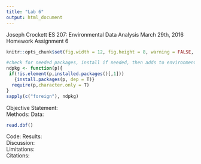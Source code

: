 ```yaml
---
title: "Lab 6"
output: html_document
---
```


Joseph Crockett
ES 207: Environmental Data Analysis
March 29th, 2016
Homework Assignment 6


```r
knitr::opts_chunk$set(fig.width = 12, fig.height = 8, warning = FALSE, message = FALSE)

#check for needed packages, install if needed, then adds to environment
ndpkg <- function(p){
 if(!is.element(p,installed.packages()[,1]))
   {install.packages(p, dep = T)}
  require(p,character.only = T)
}
sapply(c("foreign"), ndpkg)

```


Objective Statement:  
Methods: 
Data:  
```r
read.dbf()
```


Code: 
Results:  
Discussion:  
Limitations:  
Citations:  
